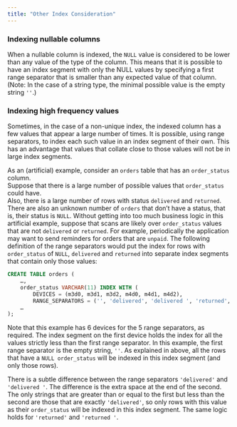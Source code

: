 ---
title: "Other Index Consideration"
---

### Indexing nullable columns

When a nullable column is indexed, the `NULL` value is considered to be lower than any value of the type of the column.  This means that it is possible to have an index segment with only the NULL values by specifying a first range separator that is smaller than any expected value of that column.  (Note: In the case of a string type, the minimal possible value is the empty string `''`.)

### Indexing high frequency values

Sometimes, in the case of a non-unique index, the indexed column has a few values that appear a large number of times.  It is possible, using range separators, to index each such value in an index segment of their own.  This has an advantage that values that collate close to those values will not be in large index segments.

As an (artificial) example, consider an `orders` table that has an `order_status` column.\
Suppose that there is a large number of possible values that `order_status` could have.\
Also, there is a large number of rows with status `delivered` and `returned`.\
There are also an unknown number of `orders` that don’t have a status, that is, their status is `NULL`.  Without getting into too much business logic in this artificial example, suppose that scans are likely over `order_status` values that are not `delivered` or `returned`.  For example, periodically the application may want to send reminders for orders that are `unpaid`.  The following definition of the range separators would put the index for rows with `order_status` of `NULL`, `delivered` and `returned` into separate index segments that contain only those values:

```sql
CREATE TABLE orders (
	…,
	order_status VARCHAR(11) INDEX WITH (
		DEVICES = (m3d0, m3d1, m3d2, m4d0, m4d1, m4d2),
		RANGE_SEPARATORS = ('', 'delivered', 'delivered ', 'returned', 'returned ')),
	…
);
```

Note that this example has 6 devices for the 5 range separators, as required.  The index segment on the first device holds the index for all the values strictly less than the first range separator.  In this example, the first range separator is the empty string, `''`.  As explained in above, all the rows that have a `NULL order_status` will be indexed in this index segment (and only those rows).

There is a subtle difference between the range separators `'delivered'` and `'delivered '`.  The difference is the extra space at the end of the second.  The only strings that are greater than or equal to the first but less than the second are those that are exactly `'delivered'`, so only rows with this value as their `order_status` will be indexed in this index segment.  The same logic holds for `'returned'` and `'returned '`.
